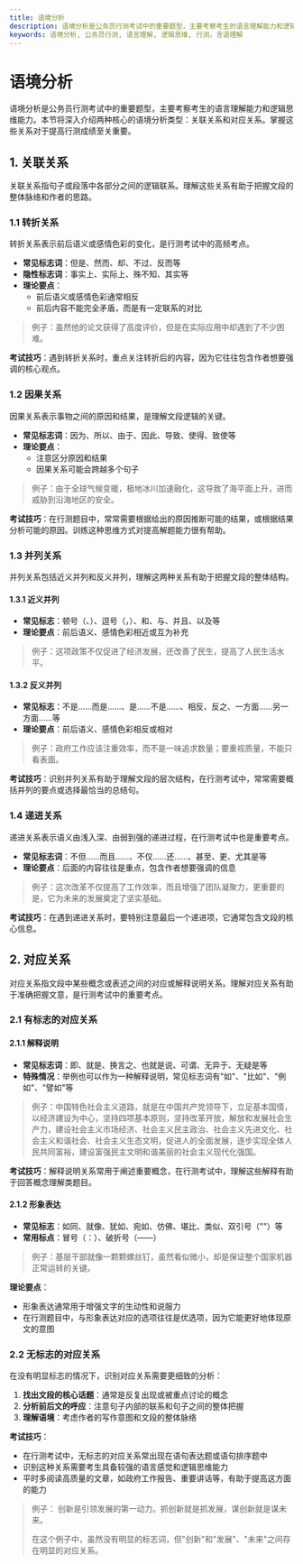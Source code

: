 ```yaml
---
title: 语境分析
description: 语境分析是公务员行测考试中的重要题型，主要考察考生的语言理解能力和逻辑思维能力。
keywords: 语境分析, 公务员行测, 语言理解, 逻辑思维, 行测，言语理解
---
```


# 语境分析

语境分析是公务员行测考试中的重要题型，主要考察考生的语言理解能力和逻辑思维能力。本节将深入介绍两种核心的语境分析类型：关联关系和对应关系。掌握这些关系对于提高行测成绩至关重要。

## 1. 关联关系

关联关系指句子或段落中各部分之间的逻辑联系。理解这些关系有助于把握文段的整体脉络和作者的思路。

### 1.1 转折关系

转折关系表示前后语义或感情色彩的变化，是行测考试中的高频考点。

- **常见标志词**：但是、然而、却、不过、反而等
- **隐性标志词**：事实上、实际上、殊不知、其实等
- **理论要点**：
  - 前后语义或感情色彩通常相反
  - 前后内容不能完全矛盾，而是有一定联系的对比

> 例子：虽然他的论文获得了高度评价，但是在实际应用中却遇到了不少困难。

**考试技巧**：遇到转折关系时，重点关注转折后的内容，因为它往往包含作者想要强调的核心观点。

### 1.2 因果关系

因果关系表示事物之间的原因和结果，是理解文段逻辑的关键。

- **常见标志词**：因为、所以、由于、因此、导致、使得、致使等
- **理论要点**：
  - 注意区分原因和结果
  - 因果关系可能会跨越多个句子

> 例子：由于全球气候变暖，极地冰川加速融化，这导致了海平面上升，进而威胁到沿海地区的安全。

**考试技巧**：在行测题目中，常常需要根据给出的原因推断可能的结果，或根据结果分析可能的原因。训练这种思维方式对提高解题能力很有帮助。

### 1.3 并列关系

并列关系包括近义并列和反义并列，理解这两种关系有助于把握文段的整体结构。

#### 1.3.1 近义并列

- **常见标志**：顿号（、）、逗号（，）、和、与、并且、以及等
- **理论要点**：前后语义、感情色彩相近或互为补充

> 例子：这项政策不仅促进了经济发展，还改善了民生，提高了人民生活水平。

#### 1.3.2 反义并列

- **常见标志**：不是……而是……、是……不是……、相反、反之、一方面……另一方面……等
- **理论要点**：前后语义、感情色彩相反或相对

> 例子：政府工作应该注重效率，而不是一味追求数量；要重视质量，不能只看表面。

**考试技巧**：识别并列关系有助于理解文段的层次结构，在行测考试中，常常需要概括并列的要点或选择最恰当的总结句。

### 1.4 递进关系

递进关系表示语义由浅入深、由弱到强的递进过程，在行测考试中也是重要考点。

- **常见标志词**：不但……而且……、不仅……还……、甚至、更、尤其是等
- **理论要点**：后面的内容往往是重点，包含作者想要强调的信息

> 例子：这次改革不仅提高了工作效率，而且增强了团队凝聚力，更重要的是，它为未来的发展奠定了坚实基础。

**考试技巧**：在遇到递进关系时，要特别注意最后一个递进项，它通常包含文段的核心信息。

## 2. 对应关系

对应关系指文段中某些概念或表述之间的对应或解释说明关系。理解对应关系有助于准确把握文意，是行测考试中的重要考点。

### 2.1 有标志的对应关系

#### 2.1.1 解释说明

- **常见标志词**：即、就是、换言之、也就是说、可谓、无异于、无疑是等
- **特殊情况**：举例也可以作为一种解释说明，常见标志词有"如"、"比如"、"例如"、"譬如"等

> 例子：中国特色社会主义道路，就是在中国共产党领导下，立足基本国情，以经济建设为中心，坚持四项基本原则，坚持改革开放，解放和发展社会生产力，建设社会主义市场经济、社会主义民主政治、社会主义先进文化、社会主义和谐社会、社会主义生态文明，促进人的全面发展，逐步实现全体人民共同富裕，建设富强民主文明和谐美丽的社会主义现代化强国。

**考试技巧**：解释说明关系常用于阐述重要概念，在行测考试中，理解这些解释有助于回答概念理解类题目。

#### 2.1.2 形象表达

- **常见标志**：如同、就像、犹如、宛如、仿佛、堪比、类似、双引号（""）等
- **常用标点**：冒号（：）、破折号（——）

> 例子：基层干部就像一颗颗螺丝钉，虽然看似微小，却是保证整个国家机器正常运转的关键。

**理论要点**：
- 形象表达通常用于增强文字的生动性和说服力
- 在行测题目中，与形象表达对应的选项往往是优选项，因为它能更好地体现原文的意图

### 2.2 无标志的对应关系

在没有明显标志的情况下，识别对应关系需要更细致的分析：

1. **找出文段的核心话题**：通常是反复出现或被重点讨论的概念
2. **分析前后文的呼应**：注意句子内部的联系和句子之间的整体把握
3. **理解语境**：考虑作者的写作意图和文段的整体脉络

**考试技巧**：
- 在行测考试中，无标志的对应关系常出现在语句表达题或语句排序题中
- 识别这种关系需要考生具备较强的语言感觉和逻辑思维能力
- 平时多阅读高质量的文章，如政府工作报告、重要讲话等，有助于提高这方面的能力

> 例子：
> 创新是引领发展的第一动力。抓创新就是抓发展，谋创新就是谋未来。
> 
> 在这个例子中，虽然没有明显的标志词，但"创新"和"发展"、"未来"之间存在明显的对应关系。
